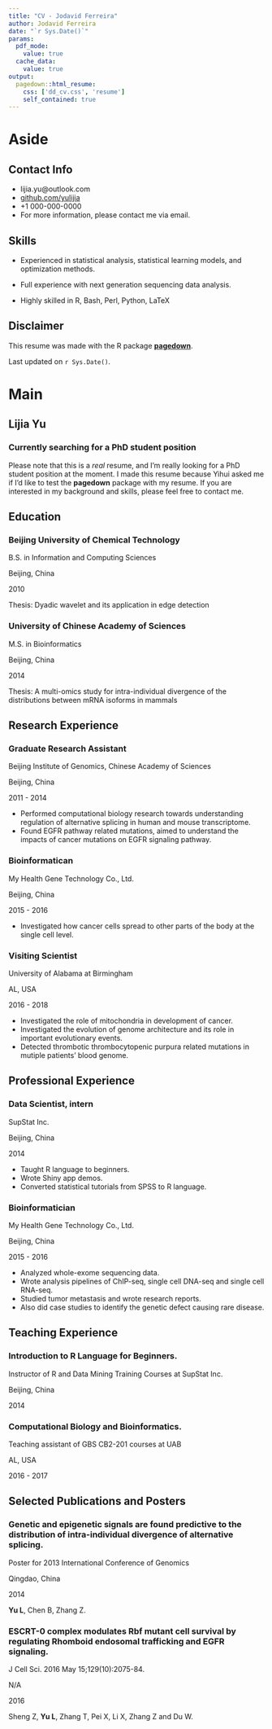 ```yaml
---
title: "CV - Jodavid Ferreira"
author: Jodavid Ferreira
date: "`r Sys.Date()`"
params:
  pdf_mode:
    value: true
  cache_data:
    value: true
output:
  pagedown::html_resume:
    css: ['dd_cv.css', 'resume']
    self_contained: true
---
```


Aside
================================================================================


<!--![Lijia Yu](https://avatars1.githubusercontent.com/u/895125?s=400&v=4){width=80%}-->


Contact Info {#contact}
--------------------------------------------------------------------------------

- <i class="fa fa-envelope"></i> lijia.yu@outlook.com
- <i class="fa fa-github"></i> [github.com/yulijia](https://github.com/yulijia)
- <i class="fa fa-phone"></i> +1 000-000-0000
- For more information, please contact me via email.


Skills {#skills}
--------------------------------------------------------------------------------

- Experienced in statistical analysis, statistical learning models, and optimization methods.

- Full experience with next generation sequencing data analysis.

- Highly skilled in R, Bash, Perl, Python, LaTeX


Disclaimer {#disclaimer}
--------------------------------------------------------------------------------

This resume was made with the R package [**pagedown**](https://github.com/rstudio/pagedown).

Last updated on `r Sys.Date()`.



Main
================================================================================

Lijia Yu {#title}
--------------------------------------------------------------------------------

### Currently searching for a PhD student position

Please note that this is a *real* resume, and I'm really looking for a PhD
student position at the moment. I made this resume because Yihui asked me
if I'd like to test the **pagedown** package with my resume. If you are
interested in my background and skills, please feel free to contact me.


Education {data-icon=graduation-cap data-concise=true}
--------------------------------------------------------------------------------

### Beijing University of Chemical Technology

B.S. in Information and Computing Sciences

Beijing, China

2010

Thesis: Dyadic wavelet and its application in edge detection

### University of Chinese Academy of Sciences

M.S. in Bioinformatics

Beijing, China

2014

Thesis: A multi-omics study for intra-individual divergence of the distributions between mRNA isoforms in mammals


Research Experience {data-icon=laptop}
--------------------------------------------------------------------------------

### Graduate Research Assistant

Beijing Institute of Genomics, Chinese Academy of Sciences

Beijing, China

2011 - 2014

- Performed computational biology research towards understanding regulation of alternative splicing in human and mouse transcriptome.
- Found EGFR pathway related mutations, aimed to understand the impacts of cancer mutations on EGFR signaling pathway.

### Bioinformatican

My Health Gene Technology Co., Ltd.

Beijing, China

2015 - 2016

- Investigated how cancer cells spread to other parts of the body at the single cell level.

### Visiting Scientist

University of Alabama at Birmingham

AL, USA

2016 - 2018

- Investigated the role of mitochondria in development of cancer.
- Investigated the evolution of genome architecture and its role in important evolutionary events.
- Detected thrombotic thrombocytopenic purpura related mutations in mutiple patients' blood genome.
  

Professional Experience {data-icon=suitcase}
--------------------------------------------------------------------------------

### Data Scientist, intern

SupStat Inc.

Beijing, China

2014

::: concise
- Taught R language to beginners. 
- Wrote Shiny app demos.
- Converted statistical tutorials from SPSS to R language.
:::

### Bioinformatician

My Health Gene Technology Co., Ltd.

Beijing, China

2015 - 2016

::: concise
- Analyzed whole-exome sequencing data. 
- Wrote analysis pipelines of ChIP-seq, single cell DNA-seq and single cell RNA-seq.
- Studied tumor metastasis and wrote research reports. 
- Also did case studies to identify the genetic defect causing rare disease.
:::


Teaching Experience {data-icon=chalkboard-teacher}
--------------------------------------------------------------------------------

### Introduction to R Language for Beginners.

Instructor of R and Data Mining Training Courses at SupStat Inc.

Beijing, China

2014

### Computational Biology and Bioinformatics.

Teaching assistant of GBS CB2-201 courses at UAB

AL, USA

2016 - 2017


Selected Publications and Posters {data-icon=file}
--------------------------------------------------------------------------------

### Genetic and epigenetic signals are found predictive to the distribution of intra-individual divergence of alternative splicing.

Poster for 2013 International Conference of Genomics

Qingdao, China

2014

**Yu L**, Chen B, Zhang Z.

### ESCRT-0 complex modulates Rbf mutant cell survival by regulating Rhomboid endosomal trafficking and EGFR signaling.

J Cell Sci. 2016 May 15;129(10):2075-84.

N/A

2016 

Sheng Z, **Yu L**, Zhang T, Pei X, Li X, Zhang Z and Du W. 
